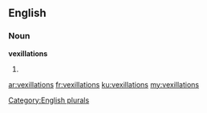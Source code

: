 ==English==

===Noun===
'''vexillations'''

# {{plural of|[[vexillation]]}}

[[Category:English plurals]]

[[ar:vexillations]]
[[fr:vexillations]]
[[ku:vexillations]]
[[my:vexillations]]